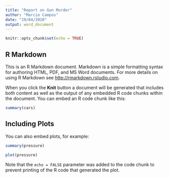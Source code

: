 ```yaml
---
title: "Report on Gun Murder"
author: "Marcio Campos"
date: "19/04/2020"
output: word_document
---
```


```r
knitr::opts_chunk$set(echo = TRUE)
```


## R Markdown

This is an R Markdown document. Markdown is a simple formatting syntax for authoring HTML, PDF, and MS Word documents. For more details on using R Markdown see <http://rmarkdown.rstudio.com>.

When you click the **Knit** button a document will be generated that includes both content as well as the output of any embedded R code chunks within the document. You can embed an R code chunk like this:

```r
summary(cars)
```

## Including Plots

You can also embed plots, for example:
```r
summary(pressure)
```

```r
plot(pressure)
```

Note that the `echo = FALSE` parameter was added to the code chunk to prevent printing of the R code that generated the plot.
